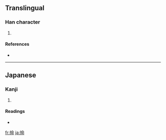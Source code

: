 ==Translingual==

===Han character===
{{Han char|rn=64|rad=手|as=08|sn=11|four=|canj=手人一中 (QOML)}}

# {{defn|Han|sort=手08}}

====References====
* {{Han ref|kx=0440.181|hdz=31900.071|uh=63B5|ud=25525}}

----

==Japanese==

===Kanji===
{{ja-kanji|grade=|rs=手08}}

# {{defn|Japanese|sort=手08}}

====Readings====
* {{ja-readings|on=|kun=[[はば]] (haba)}}

[[fr:掵]]
[[ja:掵]]